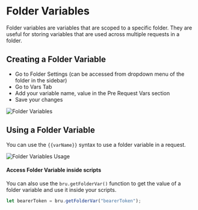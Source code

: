 # Folder Variables

Folder variables are variables that are scoped to a specific folder. They are useful for storing variables that are used across multiple requests in a folder.

## Creating a Folder Variable
* Go to Folder Settings (can be accessed from dropdown menu of the folder in the sidebar)
* Go to Vars Tab
* Add your variable name, value in the Pre Request Vars section
* Save your changes

![Folder Variables](/screenshots/variables/folder-variables.webp)

## Using a Folder Variable
You can use the `{{varName}}` syntax to use a folder variable in a request.

![Folder Variables Usage](/screenshots/variables/folder-variables-usage.webp)

#### Access Folder Variable inside scripts
You can also use the `bru.getFolderVar()` function to get the value of a folder variable and use it inside your scripts.

```javascript
let bearerToken = bru.getFolderVar("bearerToken");
```
